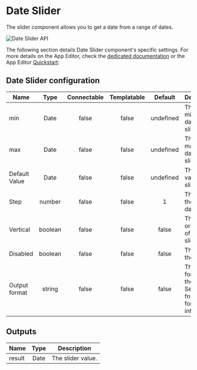 
# Date Slider

The slider component allows you to get a date from a range of dates.

![Date Slider API](../../assets/apps/4_app_component_library/date_slider.png.webp)

The following section details Date Slider component's specific settings. For more details on the App Editor, check the [dedicated documentation](../0_app_editor/index.mdx) or the App Editor [Quickstart](../../getting_started/7_apps_quickstart/index.mdx):

<div className="grid grid-cols-2 gap-6 mb-4">
	<DocCard
		color="orange"
		title="App Editor Documentation"
		description="The app editor is a low-code builder to create custom User Interfaces with a mix of drag-and-drop and code."
		href="/docs/apps/app_editor"
	/>
	<DocCard
		color="orange"
		title="Apps Quickstart"
		description="Learn how to build your first app in a matter of minutes."
		href="/docs/getting_started/apps_quickstart"
	/>
</div>

## Date Slider configuration

| Name          |  Type   | Connectable | Templatable |  Default  | Description                                                              |
| ------------- | :-----: | :---------: | :---------: | :-------: | ------------------------------------------------------------------------ |
| min           |  Date   |    false    |    false    | undefined | The minimum date of the slider.                                          |
| max           |  Date   |    false    |    false    | undefined | The maximum date of the slider.                                          |
| Default Value |  Date   |    false    |    false    | undefined | The default value of the slider.                                         |
| Step          | number  |    false    |    false    |     1     | The step of the slider in days.                                          |
| Vertical      | boolean |    false    |    false    |   false   | The orientation of the slider.                                           |
| Disabled      | boolean |    false    |    false    |   false   | The state of the slider.                                                 |
| Output format | string  |    false    |    false    |   false   | The date format of the output. See date-fns format for more information. |

## Outputs

| Name   | Type | Description       |
| ------ | :--: | ----------------- |
| result | Date | The slider value. |
